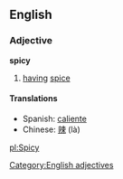 ==English==
=== Adjective ===
[[Category:English adjectives]]
'''spicy'''
# [[having]] [[spice]]
==== Translations ====
* Spanish: [[caliente]]
*Chinese: [[辣]] (là)

[[pl:Spicy]]